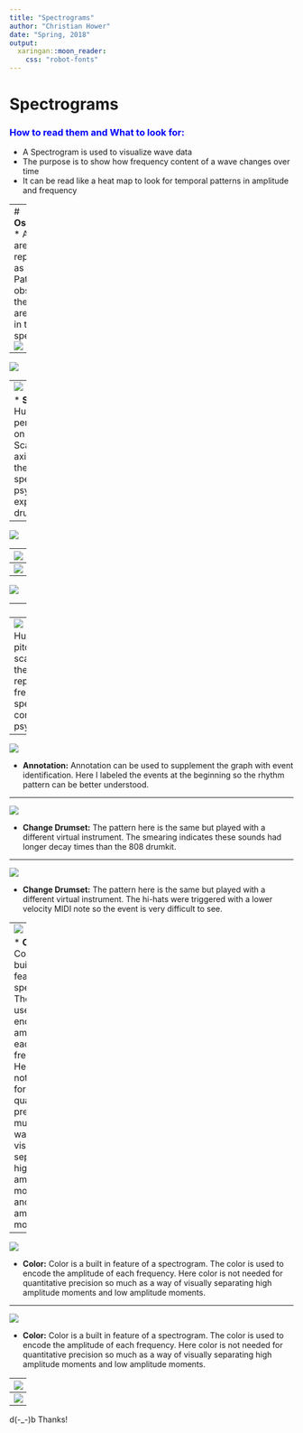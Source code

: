 ```yaml
---
title: "Spectrograms"
author: "Christian Hower"
date: "Spring, 2018"
output: 
  xaringan::moon_reader:
    css: "robot-fonts"
---
```


# **Spectrograms** 
### <span style="color:blue">How to read them and What to look for:</span>
* A Spectrogram is used to visualize wave data
* The purpose is to show how frequency content of a wave changes over time
* It can be read like a heat map to look for temporal patterns in amplitude and frequency

---
# **Oscillogram** 
* Audio files are typically represented as waves
* Patterns observed in the wave file are retained in the spectrogram
![](..\..\images\waveform.png)


---

![](.\images\spectrogram_808_LINEAR.png)

---
![](.\images\spectrogram_808_NOANNO.png)

* **Scale:** Humans perceive pitch on a log scale. Scaling the y axis represents the frequency spectrum with psychoacoustic experience of drums.

---

![](.\images\EQ.jpg)

--
![](.\images\boombox.jpg)

---
![](.\images\boombox2.jpg)

--
![](.\images\boombox3.jpg)

--
![](.\images\boombox4.jpg)


---
![](.\images\spectrogram_808_NOANNO.png)
* **Scale:** Humans perceive pitch on a log scale. Scaling the y axis represents the frequency spectrum consistently with psychoacoustics.


---
![](.\images\spectrogram_808.png)

* **Annotation:** Annotation can be used to supplement the graph with event identification. Here I labeled the events at the beginning so the rhythm pattern can be better understood.

---

![](.\images\spectrogram_BBR.png)

* **Change Drumset:** The pattern here is the same but played with a different virtual instrument. The smearing indicates these sounds had longer decay times than the 808 drumkit.

---

![](.\images\spectrogram_SM.png)

* **Change Drumset:** The pattern here is the same but played with a different virtual instrument. The hi-hats were triggered with a lower velocity MIDI note so the event is very difficult to see. 


---
![](.\images\spectrogram_SM_SALMON.png)


* **Color:** Color is a built in feature of a spectrogram. The color is used to encode the amplitude of each frequency. Here color is not needed for quantitative precision so much as a way of visually separating high amplitude moments and low amplitude moments.  

---


![](.\images\spectrogram_SM_OCEAN.png)


* **Color:** Color is a built in feature of a spectrogram. The color is used to encode the amplitude of each frequency. Here color is not needed for quantitative precision so much as a way of visually separating high amplitude moments and low amplitude moments.  

---


![](.\images\spectrogram_SM_GAIA.png)


* **Color:** Color is a built in feature of a spectrogram. The color is used to encode the amplitude of each frequency. Here color is not needed for quantitative precision so much as a way of visually separating high amplitude moments and low amplitude moments.  

---
![](.\images\spectrogram_BRR_GAIA_small.png)

![](.\images\spectrogram_BBR_small.png)


---
![](.\images\spectroOsc.png)


---

d(-_-)b Thanks!


